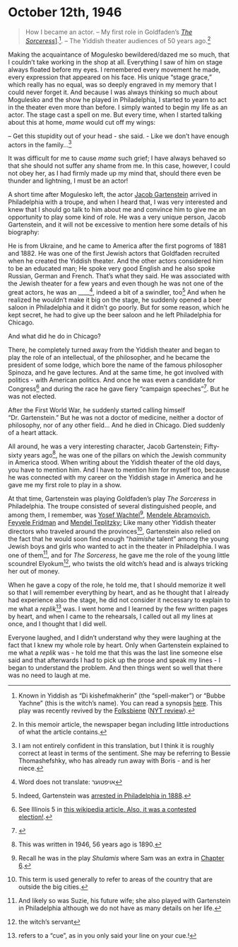 # October 12th, 1946

> How I became an actor. -- My first role in Goldfaden's <a href="(https://en.wikipedia.org/wiki/The_Sorceress_(play)">_The Sorceress_]</a>.^[Known in Yiddish as "Di kishefmakherin" (the "spell-maker") or "Bubbe Yachne" (this is the witch's name). You can read a synopsis <a href="https://web.uwm.edu/yiddish-stage/plotting-yiddish-drama/di-kishefmakherin">here</a>. This play was recently revived by the <a href="https://nytf.org/the-sorceress/">Folksbiene</a> (<a href="https://www.google.com/url?sa=t&rct=j&q=&esrc=s&source=web&cd=&cad=rja&uact=8&ved=2ahUKEwj6yNao9I6BAxUXlokEHbtYBX8QFnoECCIQAQ&url=https%3A%2F%2Fwww.nytimes.com%2F2019%2F12%2F18%2Ftheater%2Freview-the-sorceress-yiddish.html&usg=AOvVaw1rrFq-N8ca6AyZIiFJeOWI&opi=89978449">NYT review</a>).]. -- The Yiddish theater audiences of 50 years ago.^[In this memoir article, the newspaper began including little introductions of what the article contains.]

Making the acquaintance of Mogulesko bewildered/dazed me so much, that I couldn't take working in the shop at all. Everything I saw of him on stage always floated before my eyes. I remembered every movement he made, every expression that appeared on his face. His unique "stage grace," which really has no equal, was so deeply engraved in my memory that I could never forget it. And because I was always thinking so much about Mogulesko and the show he played in Philadelphia, I started to yearn to act in the theater even more than before.
I simply wanted to begin my life as an actor. The stage cast a spell on me. But every time, when I started talking about this at home, _mame_ would cut off my wings:

-- Get this stupidity out of your head - she said. - Like we don't have enough actors in the family...^[I am not entirely confident in this translation, but I think it is roughly correct at least in terms of the sentiment. She may be referring to Bessie Thomashefshky, who has already run away with Boris - and is her niece.]

It was difficult for me to cause _mame_ such grief; I have always behaved so that she should not suffer any shame from me. In this case, however, I could not obey her, as I had firmly made up my mind that, should there even be thunder and lightning, I must be an actor!

A short time after Mogulesko left, the actor [Jacob Gartenstein](https://www.museumoffamilyhistory.com/yt/lex/G/gartenstein-jacob.htm) arrived in Philadelphia with a troupe, and when I heard that, I was very interested and knew that I should go talk to him about me and convince him to give me an opportunity to play some kind of role. He was a very unique person, Jacob Gartenstein, and it will not be excessive to mention here some details of his biography:

He is from Ukraine, and he came to America after the first pogroms of 1881 and 1882. He was one of the first Jewish actors that Goldfaden recruited when he created the Yiddish theater. And the other actors considered him to be an educated man; He spoke very good English and he also spoke Russian, German and French. That's what they said. He was associated with the Jewish theater for a few years and even though he was not one of the great actors, he was an ____^[Word does not translate: אויפטוער], indeed a bit of a swindler, too^[Indeed, Gartenstein was <a href = "PENDING">arrested in Philadelphia in 1888</a>.] And when he realized he wouldn't make it big on the stage, he suddenly opened a beer saloon in Philadelphia and it didn't go poorly. But for some reason, which he kept secret, he had to give up the beer saloon and he left Philadelphia for Chicago.

And what did he do in Chicago? 

There, he completely turned away from the Yiddish theater and began to play the role of an intellectual, of the philosopher, and he became the president of some lodge, which bore the name of the famous philosopher Spinoza, and he gave lectures. And at the same time, he got involved with politics - with American politics. And once he was even a candidate for Congress^[See Illinois 5 in <a href="https://en.wikipedia.org/wiki/1920_United_States_House_of_Representatives_elections#Illinois">this wikipedia article. Also, it was a <a href="https://www.amazon.com/Contested-Election-Jacob-Gartenstein-Adolph-Sabath/dp/0265117615">contested election!</a>.] and during the race he gave fiery "campaign speeches"^[]. But he was not elected.

After the First World War, he suddenly started calling himself "Dr. Gartenstein." But he was not a doctor of medicine, neither a doctor of philosophy, nor of any other field... 
And he died in Chicago. Died suddenly of a heart attack.

All around, he was a very interesting character, Jacob Gartenstein; Fifty-sixty years ago^[This was written in 1946, 56 years ago is 1890.], he was one of the pillars on which the Jewish community in America stood. When writing about the Yiddish theater of the old days, you have to mention him. And I have to mention him for myself too, because he was connected with my career on the Yiddish stage in America and he gave me my first role to play in a show.

At that time, Gartenstein was playing Goldfaden's play _The Sorceress_ in Philadelphia. The troupe consisted of several distinguished people, and among them, I remember, was [Yosef Wachtel](https://www.museumoffamilyhistory.com/yt/lex/V/vakhtel-yosef.htm)^[Recall he was in the play _Shulamis_ where Sam was an extra in <a href="https://sjspielman.github.io/sam-kasten/chapters/06_1946-10-03.html">Chapter 6</a>.], [Mendele Abramovich](https://www.museumoffamilyhistory.com/yt/lex/A/abramovich-max.htm), [Feyvele Fridman](https://www.museumoffamilyhistory.com/yt/lex/F/fridman-feyvele.htm) and [Mendel Teplitzky](https://www.museumoffamilyhistory.com/yt/lex/T/teplitzky-mendel.htm); Like many other Yiddish theater directors who traveled around the provinces^[This term is used generally to refer to areas of the country that are outside the big cities.], Gartenstein also relied on the fact that he would soon find enough "_haimishe_ talent" among the young Jewish boys and girls who wanted to act in the theater in Philadelphia. I was one of them^[And likely so was Suzie, his future wife; she also played with Gartenstein in Philadelphia although we do not have as many details on her life.], and for _The Sorceress_, he gave me the role of the young little scoundrel Elyokum^[the witch's servant], who twists the old witch's head and is always tricking her out of money.


When he gave a copy of the role, he told me, that I should memorize it well so that I will remember everything by heart, and as he thought that I already had experience also the stage, he did not consider it necessary to explain to me what a _replik_^[refers to a "cue", as in you only said your line on your cue.!] was. I went home and I learned by the few written pages by heart, and when I came to the rehearsals, I called out all my lines at once, and I thought that I did well.

Everyone laughed, and I didn't understand why they were laughing at the fact that I knew my whole role by heart. Only when Gartenstein explained to me what a _replik_ was - he told me that this was the last line someone else said and that afterwards I had to pick up the prose and speak my lines - I began to understand the problem. And then things went so well that there was no need to laugh at me.

